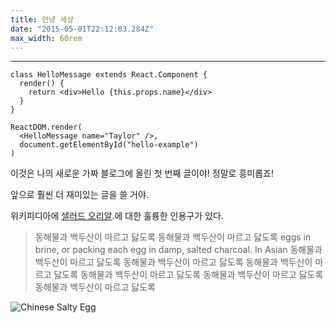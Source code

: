 ```yaml
---
title: 안녕 세상
date: "2015-05-01T22:12:03.284Z"
max_width: 60rem
---
```



<Counter />

---

```jsx{1,4-6}
class HelloMessage extends React.Component {
  render() {
    return <div>Hello {this.props.name}</div>
  }
}

ReactDOM.render(
  <HelloMessage name="Taylor" />,
  document.getElementById("hello-example")
)
```

<JsonTree data={data} />

이것은 나의 새로운 가짜 블로그에 올린 첫 번째 글이야! 정말로 흥미롭죠!

앞으로 훨씬 더 재미있는 글을 쓸 거야.

위키피디아에 [샐러드 오리알](http://en.wikipedia.org/wiki/Salted_duck_egg).에 대한 훌륭한 인용구가 있다.

> 동해물과 백두산이 마르고 닳도록
> 동해물과 백두산이 마르고 닳도록
> eggs in brine, or packing each egg in damp, salted charcoal. In Asian
> 동해물과 백두산이 마르고 닳도록
> 동해물과 백두산이 마르고 닳도록
> 동해물과 백두산이 마르고 닳도록
> 동해물과 백두산이 마르고 닳도록
> 동해물과 백두산이 마르고 닳도록
> 동해물과 백두산이 마르고 닳도록

![Chinese Salty Egg](./salty_egg.jpg)
